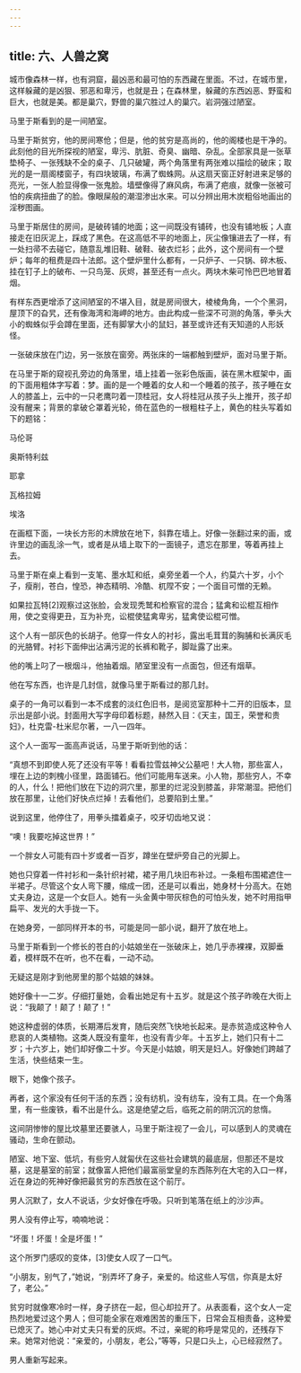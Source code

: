 ```yaml
---
---
---
```

title: 六、人兽之窝
---




城市像森林一样，也有洞窟，最凶恶和最可怕的东西藏在里面。不过，在城市里，这样躲藏的是凶狠、邪恶和卑污，也就是丑；在森林里，躲藏的东西凶恶、野蛮和巨大，也就是美。都是巢穴，野兽的巢穴胜过人的巢穴。岩洞强过陋室。

马里于斯看到的是一间陋室。

马里于斯贫穷，他的房间寒伧；但是，他的贫穷是高尚的，他的阁楼也是干净的。此刻他的目光所探视的陋室，卑污、肮脏、奇臭、幽暗、杂乱。全部家具是一张草垫椅子、一张残缺不全的桌子、几只破罐，两个角落里有两张难以描绘的破床；取光的是一扇阁楼窗子，有四块玻璃，布满了蜘蛛网。从这扇天窗正好射进来足够的亮光，一张人脸显得像一张鬼脸。墙壁像得了麻风病，布满了疤痕，就像一张被可怕的疾病扭曲了的脸。像眼屎般的潮湿渗出水来。可以分辨出用木炭粗俗地画出的淫秽图画。

马里于斯居住的房间，是破砖铺的地面；这一间既没有铺砖，也没有铺地板；人直接走在旧灰泥上，踩成了黑色。在这高低不平的地面上，灰尘像镶进去了一样，有一处扫帚不去碰它，随意乱堆旧鞋、破鞋、破衣烂衫；此外，这个房间有一个壁炉；每年的租费是四十法郎。这个壁炉里什么都有，一只炉子、一只锅、碎木板、挂在钉子上的破布、一只鸟笼、灰烬，甚至还有一点火。两块木柴可怜巴巴地冒着烟。

有样东西更增添了这间陋室的不堪入目，就是房间很大，棱棱角角，一个个黑洞，屋顶下的旮旯，还有像海湾和海岬的地方。由此构成一些深不可测的角落，拳头大小的蜘蛛似乎会蹲在里面，还有脚掌大小的鼠妇，甚至或许还有天知道的人形妖怪。

一张破床放在门边，另一张放在窗旁。两张床的一端都触到壁炉，面对马里于斯。

在马里于斯的窥视孔旁边的角落里，墙上挂着一张彩色版画，装在黑木框架中，画的下面用粗体字写着：梦。画的是一个睡着的女人和一个睡着的孩子，孩子睡在女人的膝盖上，云中的一只老鹰叼着一顶桂冠，女人将桂冠从孩子头上推开，孩子却没有醒来；背景的拿破仑罩着光轮，倚在蓝色的一根粗柱子上，黄色的柱头写着如下的题铭：


马伦哥

奥斯特利兹

耶拿

瓦格拉姆

埃洛


在画框下面，一块长方形的木牌放在地下，斜靠在墙上。好像一张翻过来的画，或许里边的画乱涂一气，或者是从墙上取下的一面镜子，遗忘在那里，等着再挂上去。

马里于斯在桌上看到一支笔、墨水缸和纸，桌旁坐着一个人，约莫六十岁，小个子，瘦削，苍白，惶恐，神态精明、冷酷、杌陧不安；一个面目可憎的无赖。

如果拉瓦特[2]观察过这张脸，会发现秃鹫和检察官的混合；猛禽和讼棍互相作用，使之变得更丑，互为补充，讼棍使猛禽卑劣，猛禽使讼棍可憎。

这个人有一部灰色的长胡子。他穿一件女人的衬衫，露出毛茸茸的胸脯和长满灰毛的光胳臂。衬衫下面伸出沾满污泥的长裤和靴子，脚趾露了出来。

他的嘴上叼了一根烟斗，他抽着烟。陋室里没有一点面包，但还有烟草。

他在写东西，也许是几封信，就像马里于斯看过的那几封。

桌子的一角可以看到一本不成套的淡红色旧书，是阅览室那种十二开的旧版本，显示出是部小说。封面用大写字母印着标题，赫然入目：《天主，国王，荣誉和贵妇》，杜克雷-杜米尼尔著，一八一四年。

这个人一面写一面高声说话，马里于斯听到他的话：

“真想不到即使人死了还没有平等！看看拉雪兹神父公墓吧！大人物，那些富人，埋在上边的刺槐小径里，路面铺石。他们可能用车送来。小人物，那些穷人，不幸的人，什么！把他们放在下边的洞穴里，那里的烂泥没到膝盖，非常潮湿。把他们放在那里，让他们好快点烂掉！去看他们，总要陷到土里。”

说到这里，他停住了，用拳头擂着桌子，咬牙切齿地又说：

“噢！我要吃掉这世界！”

一个胖女人可能有四十岁或者一百岁，蹲坐在壁炉旁自己的光脚上。

她也只穿着一件衬衫和一条针织衬裙，裙子用几块旧布补过。一条粗布围裙遮住一半裙子。尽管这个女人弯下腰，缩成一团，还是可以看出，她身材十分高大。在她丈夫身边，这是一个女巨人。她有一头金黄中带灰棕色的可怕头发，她不时用指甲扁平、发光的大手拢一下。

在她身旁，一部同样开本的书，可能是同一部小说，翻开了放在地上。

马里于斯看到一个修长的苍白的小姑娘坐在一张破床上，她几乎赤裸裸，双脚垂着，模样既不在听，也不在看，一动不动。

无疑这是刚才到他房里的那个姑娘的妹妹。

她好像十一二岁。仔细打量她，会看出她足有十五岁。就是这个孩子昨晚在大街上说：“我颠了！颠了！颠了！”

她这种虚弱的体质，长期滞后发育，随后突然飞快地长起来。是赤贫造成这种令人悲哀的人类植物。这类人既没有童年，也没有青少年。十五岁上，她们只有十二岁；十六岁上，她们却好像二十岁。今天是小姑娘，明天是妇人。好像她们跨越了生活，快些结束一生。

眼下，她像个孩子。

再者，这个家没有任何干活的东西；没有纺机，没有纺车，没有工具。在一个角落里，有一些废铁，看不出是什么。这是绝望之后，临死之前的阴沉沉的怠惰。

这间阴惨惨的屋比坟墓里还要骇人，马里于斯注视了一会儿，可以感到人的灵魂在骚动，生命在颤动。

陋室、地下室、低坑，有些穷人就匐伏在这些社会建筑的最底层，但那还不是坟墓，这是墓室的前室；就像富人把他们最富丽堂皇的东西陈列在大宅的入口一样，近在身边的死神好像把最贫穷的东西放在这个前厅。

男人沉默了，女人不说话，少女好像在呼吸。只听到笔落在纸上的沙沙声。

男人没有停止写，喃喃地说：

“坏蛋！坏蛋！全是坏蛋！”

这个所罗门感叹的变体，[3]使女人叹了一口气。

“小朋友，别气了，”她说，“别弄坏了身子，亲爱的。给这些人写信，你真是太好了，老公。”

贫穷时就像寒冷时一样，身子挤在一起，但心却拉开了。从表面看，这个女人一定热烈地爱过这个男人；但可能全家在艰难困苦的重压下，日常会互相责备，这种爱已熄灭了。她心中对丈夫只有爱的灰烬。不过，亲昵的称呼是常见的，还残存下来。她常对他说：“亲爱的，小朋友，老公，”等等，只是口头上，心已经寂然了。

男人重新写起来。